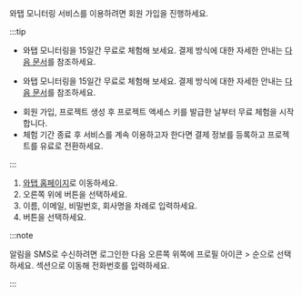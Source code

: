 와탭 모니터링 서비스를 이용하려면 회원 가입을 진행하세요.

:::tip

<InDoc product='quick-guide'>

* 와탭 모니터링을 15일간 무료로 체험해 보세요. 결제 방식에 대한 자세한 안내는 [다음 문서](management/billing)를 참조하세요. 

</InDoc>
<Xclude product='quick-guide'>

* 와탭 모니터링을 15일간 무료로 체험해 보세요. 결제 방식에 대한 자세한 안내는 [다음 문서](../management/billing)를 참조하세요. 

</Xclude>

* 회원 가입, 프로젝트 생성 후 프로젝트 액세스 키를 발급한 날부터 무료 체험을 시작합니다.
* 체험 기간 종료 후 서비스를 계속 이용하고자 한다면 결제 정보를 등록하고 프로젝트를 유료로 전환하세요.

:::

1. [와탭 홈페이지](http://www.whatap.io/)로 이동하세요.
1. 오른쪽 위에 <Link to='https://www.whatap.io/ko/signup/' target='_blank'><Cmdname sid="freetrial" /></Link> 버튼을 선택하세요.
1. 이름, 이메일, 비밀번호, 회사명을 차례로 입력하세요.
1. <Cmdname sid="sign_up" className="uitext" /> 버튼을 선택하세요.

:::note

알림을 SMS로 수신하려면 로그인한 다음 오른쪽 위쪽에 프로필 아이콘 > <Cmdname sid="manage_account_info" className="uitext" /> 순으로 선택하세요. <Cmdname sid="account_user_phone" className="uitext" /> 섹션으로 이동해 전화번호를 입력하세요.

:::